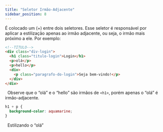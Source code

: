 ```yaml
---
title: "Seletor Irmão-Adjacente"
sidebar_position: 8
---
```


É colocado um (+) entre dois seletores. Esse seletor é responsável por aplicar a estilização apenas ao irmão adjacente, ou seja, o irmão mais próximo a ele. Por exemplo:

```html
<!--TÍTULO-->
<div class="div-login">
  <h1 class="titulo-login">Login</h1>
  <p>olá</p>
  <p>hello</p>
  <div>
    <p class="paragrafo-do-login">Seja bem-vindo!</p>
  </div>
</div>
```

&nbsp;
Observe que o “olá” e o “hello” são irmãos de `<h1>`, porém apenas o “olá” é irmão-adjacente.
&nbsp;

```css
h1 + p {
  background-color: aquamarine;
}
```

&nbsp;
Estilizando o “olá”
&nbsp;
